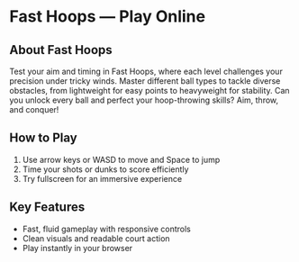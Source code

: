 # Fast Hoops — Play Online

## About Fast Hoops

Test your aim and timing in Fast Hoops, where each level challenges your precision under tricky winds. Master different ball types to tackle diverse obstacles, from lightweight for easy points to heavyweight for stability. Can you unlock every ball and perfect your hoop-throwing skills? Aim, throw, and conquer!

## How to Play

1. Use arrow keys or WASD to move and Space to jump
2. Time your shots or dunks to score efficiently
3. Try fullscreen for an immersive experience

## Key Features

- Fast, fluid gameplay with responsive controls
- Clean visuals and readable court action
- Play instantly in your browser
